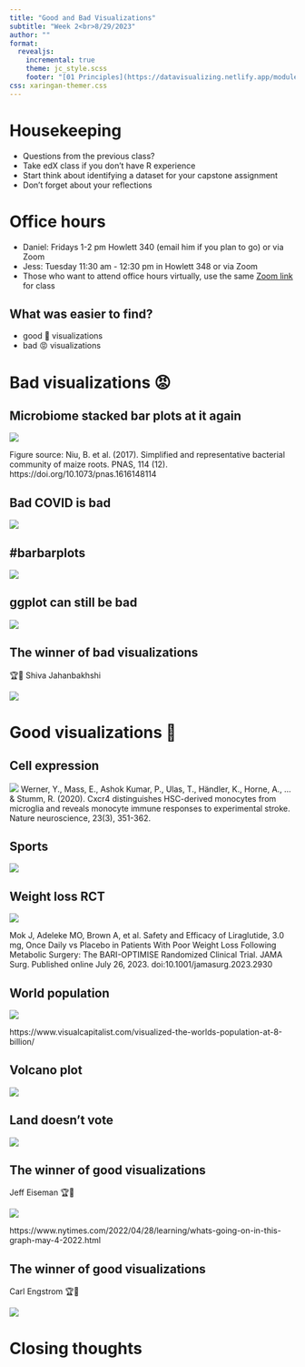 ```yaml
---
title: "Good and Bad Visualizations"
subtitle: "Week 2<br>8/29/2023"
author: ""
format: 
  revealjs:
    incremental: true
    theme: jc_style.scss
    footer: "[01 Principles](https://datavisualizing.netlify.app/module1.html), © Jessica Cooperstone, 2022"
css: xaringan-themer.css
---
```


# Housekeeping

- Questions from the previous class?
- Take edX class if you don't have R experience
- Start think about identifying a dataset for your capstone assignment
- Don't forget about your reflections

# Office hours

- Daniel: Fridays 1-2 pm Howlett 340 (email him if you plan to go) or via Zoom
- Jess: Tuesday 11:30 am - 12:30 pm in Howlett 348 or via Zoom
- Those who want to attend office hours virtually, use the same [Zoom link](https://go.osu.edu/dataviz-zoom) for class



## What was easier to find?

- good 👏  visualizations 
- bad 😡 visualizations


# Bad visualizations 😡 {.center_title}

## Microbiome stacked bar plots at it again

![](bad/colet.png){fig-alt="super bad stacked barplot" fig-align="center"}

Figure source: Niu, B. et al. (2017). Simplified and representative bacterial community of maize roots. PNAS, 114 (12). https://doi.org/10.1073/pnas.1616148114

## Bad COVID is bad

![](bad/ajello.png){fig-alt="bar plot from hell" fig-align="center"}

## #barbarplots
![](bad/jordan.png){fig-alt="bad bar plot" fig-align="center"}

## ggplot can still be bad

![](bad/singh.png){fig-alt="boxplot with extra legend and weird ordering" fig-align="center"}

## The winner of bad visualizations 

🏆🏅 Shiva Jahanbakhshi

![](bad/winner.jpeg){fig-alt="plot line spaghetti" fig-align="center"}


# Good visualizations 👏 {.center_title}

## Cell expression

![](good/batabyal.png){fig-alt="Cxcr4-GFP expression in different cell lines" fig-align="center"}
Werner, Y., Mass, E., Ashok Kumar, P., Ulas, T., Händler, K., Horne, A., ... & Stumm, R. (2020). Cxcr4 distinguishes HSC-derived monocytes from microglia and reveals monocyte immune responses to experimental stroke. Nature neuroscience, 23(3), 351-362.

## Sports
![](good/darter.png){fig-alt="how googled MLB and NFL teams are by location in the US" fig-align="center"}

## Weight loss RCT

![](good/kennedy.png){fig-alt="weight loss on liraglutide" fig-align="center"}

Mok J, Adeleke MO, Brown A, et al. Safety and Efficacy of Liraglutide, 3.0 mg, Once Daily vs Placebo in Patients With Poor Weight Loss Following Metabolic Surgery: The BARI-OPTIMISE Randomized Clinical Trial. JAMA Surg. Published online July 26, 2023. doi:10.1001/jamasurg.2023.2930

## World population

![](good/khemsom_kuei.png){fig-alt="8 B people graphic colored by continent and area scaled for population" fig-align="center"}

https://www.visualcapitalist.com/visualized-the-worlds-population-at-8-billion/

## Volcano plot

![](good/quiles.png){fig-alt="volcano plot of gene expression" fig-align="center"}

## Land doesn't vote

![](good/tyagi.png){fig-alt="map of US with bubbles colored whether states voted for biden or trump and scaled to electoral votes" fig-align="center"}

## The winner of good visualizations 

Jeff Eiseman 🏆🏅 

![](good/winner_eiseman.png){fig-alt="summer temps across the US" fig-align="center"}

https://www.nytimes.com/2022/04/28/learning/whats-going-on-in-this-graph-may-4-2022.html

## The winner of good visualizations 

Carl Engstrom 🏆🏅 

![](good/winner_engstrom.png){fig-alt="rainfall in southern Cali during Hurricane Hilary" fig-align="center"}

# Closing thoughts